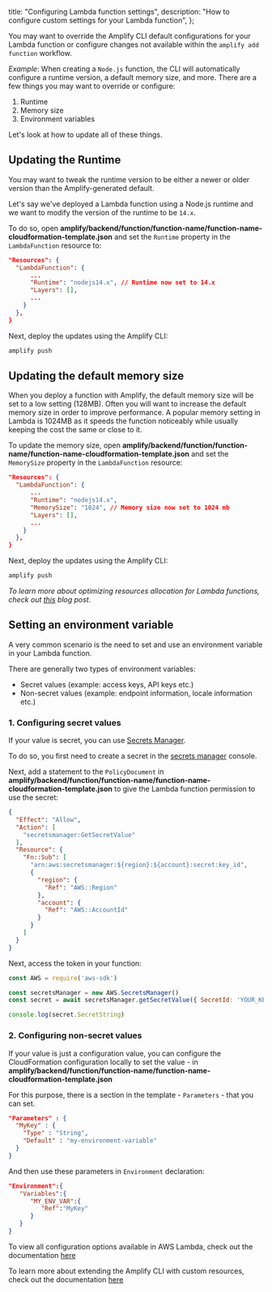   title: "Configuring Lambda function settings",
  description: "How to configure custom settings for your Lambda function",
};



You may want to override the Amplify CLI default configurations for your Lambda function or configure changes not available within the `amplify add function` workflow.

*Example*: When creating a `Node.js` function, the CLI will automatically configure a runtime version, a default memory size, and more. There are a few things you may want to override or configure:

1. Runtime
2. Memory size
3. Environment variables

Let's look at how to update all of these things.

## Updating the Runtime

You may want to tweak the runtime version to be either a newer or older version than the Amplify-generated default.

Let's say we've deployed a Lambda function using a Node.js runtime and we want to modify the version of the runtime to be `14.x`.

To do so, open __amplify/backend/function/function-name/function-name-cloudformation-template.json__ and set the `Runtime` property in the `LambdaFunction` resource to:

```json
"Resources": {
  "LambdaFunction": {
      ...
      "Runtime": "nodejs14.x", // Runtime now set to 14.x
      "Layers": [],
      ...
    }
  },
}
```

Next, deploy the updates using the Amplify CLI:

```sh
amplify push
```

## Updating the default memory size

When you deploy a function with Amplify, the default memory size will be set to a low setting (128MB). Often you will want to increase the default memory size in order to improve performance. A popular memory setting in Lambda is 1024MB as it speeds the function noticeably while usually keeping the cost the same or close to it.

To update the memory size, open __amplify/backend/function/function-name/function-name-cloudformation-template.json__ and set the `MemorySize` property in the `LambdaFunction` resource:

```json
"Resources": {
  "LambdaFunction": {
      ...
      "Runtime": "nodejs14.x",
      "MemorySize": "1024", // Memory size now set to 1024 mb
      "Layers": [],
      ...
    }
  },
}
```

Next, deploy the updates using the Amplify CLI:

```sh
amplify push
```

_To learn more about optimizing resources allocation for Lambda functions, check out [this](https://dev.to/aws/deep-dive-finding-the-optimal-resources-allocation-for-your-lambda-functions-35a6) blog post._


## Setting an environment variable

A very common scenario is the need to set and use an environment variable in your Lambda function.

There are generally two types of environment variables:
- Secret values (example: access keys, API keys etc.)
- Non-secret values (example: endpoint information, locale information etc.)

### 1. Configuring secret values

If your value is secret, you can use [Secrets Manager](https://aws.amazon.com/secrets-manager/).

To do so, you first need to create a secret in the [secrets manager](https://console.aws.amazon.com/secretsmanager) console.

Next, add a statement to the `PolicyDocument` in __amplify/backend/function/function-name/function-name-cloudformation-template.json__ to give the Lambda function permission to use the secret:

```json
{
  "Effect": "Allow",
  "Action": [
    "secretsmanager:GetSecretValue"
  ],
  "Resource": {
    "Fn::Sub": [
      "arn:aws:secretsmanager:${region}:${account}:secret:key_id",
      {
        "region": {
          "Ref": "AWS::Region"
        },
        "account": {
          "Ref": "AWS::AccountId"
        }
      }
    ]
  }
}
```

Next, access the token in your function:

```js
const AWS = require('aws-sdk')

const secretsManager = new AWS.SecretsManager()
const secret = await secretsManager.getSecretValue({ SecretId: 'YOUR_KEY' }).promise()

console.log(secret.SecretString)
```

### 2. Configuring non-secret values

If your value is just a configuration value, you can configure the CloudFormation configuration locally to set the value - in __amplify/backend/function/function-name/function-name-cloudformation-template.json__

For this purpose, there is a section in the template - `Parameters` - that you can set.

```json
"Parameters" : {
  "MyKey" : {
    "Type" : "String",
    "Default" : "my-environment-variable"
  }
}
```

And then use these parameters in `Environment` declaration:

```json
"Environment":{
   "Variables":{
      "MY_ENV_VAR":{
         "Ref":"MyKey"
      }
   }
}
```

<Callout>

To view all configuration options available in AWS Lambda, check out the documentation [here](https://docs.aws.amazon.com/AWSCloudFormation/latest/UserGuide/aws-properties-lambda-function-environment.html)

To learn more about extending the Amplify CLI with custom resources, check out the documentation [here](/cli/usage/customcf)

</Callout>
